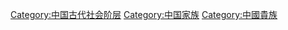 {{Catnav|頁面分類|人类社会|社会科学|社会学|社会群体|社会阶层|東亞古代社會階層|中国古代社会阶层}}


[[Category:中国古代社会阶层|Category:中国古代社会阶层]]
[[Category:中国家族|Category:中国家族]]
[[Category:中國貴族|Category:中國貴族]]